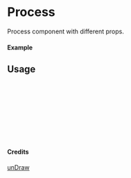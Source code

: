 
<Meta of={Process} title="unDraw/Process" />

# Process

Process component with different props.

#### Example

<Canvas of={Process.Primary} />

## Usage

```ts
import { Process } from "yadl-ui";

const Example = () => {
  return (
      <Process />
  );
};

export default Example;
```

#### Credits
[unDraw](https://undraw.co/illustrations)
